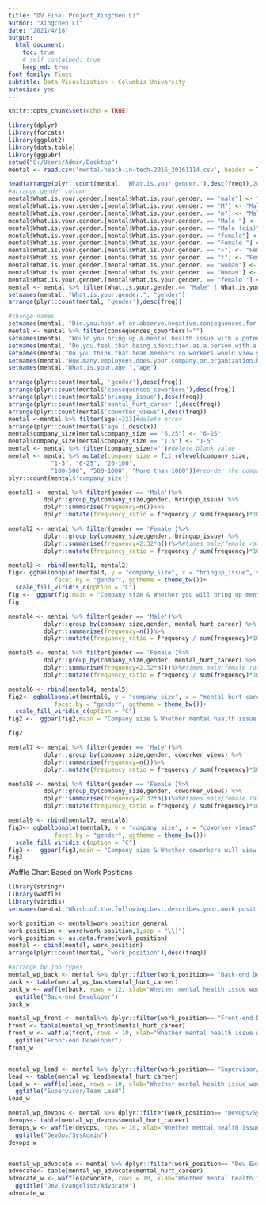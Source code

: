 ---
title: "DV Final Project_Xingchen Li"
author: "Xingchen Li"
date: "2021/4/18"
output: 
  html_document:
    toc: true
    # self_contained: true
    keep_md: true
font-family: Times 
subtitle: Data Visualization - Columbia University
autosize: yes
---

```{r setup, include=FALSE}
knitr::opts_chunk$set(echo = TRUE)
```

```{r message = FALSE, warning = FALSE}

library(dplyr)
library(forcats)
library(ggplot2)
library(data.table)
library(ggpubr)
setwd("C:/Users/Admin/Desktop")
mental <- read.csv('mental-heath-in-tech-2016_20161114.csv', header = TRUE,encoding = "UTF-8")
```


```{r}
head(arrange(plyr::count(mental, 'What.is.your.gender.'),desc(freq)),20)
#arrange gender column
mental$What.is.your.gender.[mental$What.is.your.gender. == "male"] <- "Male"
mental$What.is.your.gender.[mental$What.is.your.gender. == "M"] <- "Male"
mental$What.is.your.gender.[mental$What.is.your.gender. == "m"] <- "Male"
mental$What.is.your.gender.[mental$What.is.your.gender. == "Male "] <- "Male"
mental$What.is.your.gender.[mental$What.is.your.gender. == "Male (cis)"] <- "Male"
mental$What.is.your.gender.[mental$What.is.your.gender. == "female"] <- "Female"
mental$What.is.your.gender.[mental$What.is.your.gender. == "Female "] <- "Female"
mental$What.is.your.gender.[mental$What.is.your.gender. == "F"] <- "Female"
mental$What.is.your.gender.[mental$What.is.your.gender. == "f"] <- "Female"
mental$What.is.your.gender.[mental$What.is.your.gender. == "woman"] <- "Female"
mental$What.is.your.gender.[mental$What.is.your.gender. == "Woman"] <- "Female"
mental$What.is.your.gender.[mental$What.is.your.gender. == "female "] <- "Female"
mental <- mental %>% filter(What.is.your.gender.== "Male" | What.is.your.gender.== "Female")
setnames(mental, "What.is.your.gender.", "gender")
arrange(plyr::count(mental, 'gender'),desc(freq))
```



```{r}
#change names
setnames(mental, "Did.you.hear.of.or.observe.negative.consequences.for.co.workers.with.mental.health.issues.in.your.previous.workplaces.", "consequences_coworkers")
mental <- mental %>% filter(consequences_coworkers!="")
setnames(mental, "Would.you.bring.up.a.mental.health.issue.with.a.potential.employer.in.an.interview.", "bringup_issue")
setnames(mental, "Do.you.feel.that.being.identified.as.a.person.with.a.mental.health.issue.would.hurt.your.career.", "mental_hurt_career")
setnames(mental,"Do.you.think.that.team.members.co.workers.would.view.you.more.negatively.if.they.knew.you.suffered.from.a.mental.health.issue.","coworker_views")
setnames(mental,"How.many.employees.does.your.company.or.organization.have.","company_size")
setnames(mental,"What.is.your.age.","age")
```

```{r}
arrange(plyr::count(mental, 'gender'),desc(freq))
arrange(plyr::count(mental$'consequences_coworkers'),desc(freq))
arrange(plyr::count(mental$'bringup_issue'),desc(freq))
arrange(plyr::count(mental$'mental_hurt_career'),desc(freq))
arrange(plyr::count(mental$'coworker_views'),desc(freq))
mental <-mental %>% filter(age!=323)#delete error
arrange(plyr::count(mental$'age'),desc(x))
mental$company_size[mental$company_size == "6.25"] <- "6-25"
mental$company_size[mental$company_size == "1.5"] <- "1-5"
mental <- mental %>% filter(company_size!="")#delete blank value
mental <- mental %>% mutate(company_size = fct_relevel(company_size, 
            "1-5", "6-25", "26-100", 
            "100-500", "500-1000", "More than 1000"))#reorder the company size
plyr::count(mental$'company_size')
```

```{r}
mental1 <- mental %>% filter(gender == 'Male')%>%
          dplyr::group_by(company_size,gender, bringup_issue) %>%
          dplyr::summarise(frequency=n())%>%
          dplyr::mutate(frequency_ratio = frequency / sum(frequency)*100)

mental2 <- mental %>% filter(gender == 'Female')%>%
          dplyr::group_by(company_size,gender, bringup_issue) %>%
          dplyr::summarise(frequency=2.32*n())%>%#times male/female ratio
          dplyr::mutate(frequency_ratio = frequency / sum(frequency)*100)

mental3 <- rbind(mental1, mental2)
fig<- ggballoonplot(mental3, y = "company_size", x = "bringup_issue", size="frequency",fill = "frequency",
             facet.by = "gender", ggtheme = theme_bw())+
  scale_fill_viridis_c(option = "C")
fig <-  ggpar(fig,main = "Company size & Whether you will bring up mental issue during interviews", xlab = "Answer", ylab = "Company size")
fig
```

```{r}
mental4 <- mental %>% filter(gender == 'Male')%>%
          dplyr::group_by(company_size,gender, mental_hurt_career) %>%
          dplyr::summarise(frequency=n())%>%
          dplyr::mutate(frequency_ratio = frequency / sum(frequency)*100)

mental5 <- mental %>% filter(gender == 'Female')%>%
          dplyr::group_by(company_size,gender, mental_hurt_career) %>%
          dplyr::summarise(frequency=2.32*n())%>%#times male/female ratio
          dplyr::mutate(frequency_ratio = frequency / sum(frequency)*100)

mental6 <- rbind(mental4, mental5)
fig2<- ggballoonplot(mental6, y = "company_size", x = "mental_hurt_career", fill = "frequency", size="frequency",
             facet.by = "gender", ggtheme = theme_bw())+
  scale_fill_viridis_c(option = "C")
fig2 <-  ggpar(fig2,main = "Company size & Whether mental health issue would hurt your career", xlab = "Answer", ylab = "Company size")

fig2

```


```{r}
mental7 <- mental %>% filter(gender == 'Male')%>%
          dplyr::group_by(company_size,gender, coworker_views) %>%
          dplyr::summarise(frequency=n())%>%
          dplyr::mutate(frequency_ratio = frequency / sum(frequency)*100)

mental8 <- mental %>% filter(gender == 'Female')%>%
          dplyr::group_by(company_size,gender, coworker_views) %>%
          dplyr::summarise(frequency=2.32*n())%>%#times male/female ratio
          dplyr::mutate(frequency_ratio = frequency / sum(frequency)*100)

mental9 <- rbind(mental7, mental8)
fig3<- ggballoonplot(mental9, y = "company_size", x = "coworker_views", fill = "frequency", size="frequency",
             facet.by = "gender", ggtheme = theme_bw())+
  scale_fill_viridis_c(option = "C")
fig3 <-  ggpar(fig3,main = "Company size & Whether coworkers will view you more negatively", xlab = "Answer", ylab = "Company size")
fig3
```



Waffle Chart Based on Work Positions
```{r}
library(stringr)
library(waffle)
library(viridis)
setnames(mental,"Which.of.the.following.best.describes.your.work.position.","work_position_general")

work_position <- mental$work_position_general
work_position <- word(work_position,1,sep = "\\|")
work_position <- as.data.frame(work_position)
mental <- cbind(mental, work_position)
arrange(plyr::count(mental, 'work_position'),desc(freq))

#arrange by job types
mental_wp_back <- mental %>% dplyr::filter(work_position== "Back-end Developer") %>% dplyr::select(mental_hurt_career, work_position)
back <- table(mental_wp_back$mental_hurt_career)
back_w <- waffle(back, rows = 12, xlab="Whether mental health issue would hurt your career",colors = viridis::viridis(5),reverse=TRUE) +
  ggtitle("Back-end Developer")
back_w

mental_wp_front <- mental%>% dplyr::filter(work_position== "Front-end Developer") %>% dplyr::select(mental_hurt_career, work_position)                
front <- table(mental_wp_front$mental_hurt_career)
front_w <- waffle(front, rows = 10, xlab="Whether mental health issue would hurt your career",colors = viridis::viridis(5),reverse=TRUE)+
  ggtitle("Front-end Developer")
front_w


mental_wp_lead <- mental %>% dplyr::filter(work_position== "Supervisor/Team Lead")%>% dplyr::select(mental_hurt_career, work_position)
lead <- table(mental_wp_lead$mental_hurt_career)
lead_w <- waffle(lead, rows = 10, xlab="Whether mental health issue would hurt your career",colors = viridis::viridis(5),reverse=TRUE)+
  ggtitle("Supervisor/Team Lead")
lead_w

mental_wp_devops <- mental %>% dplyr::filter(work_position== "DevOps/SysAdmin")%>% dplyr::select(mental_hurt_career, work_position)
devops<- table(mental_wp_devops$mental_hurt_career)
devops_w <- waffle(devops, rows = 10, xlab="Whether mental health issue would hurt your career",colors = viridis::viridis(4),reverse=TRUE)+
  ggtitle("DevOps/SysAdmin")
devops_w 


mental_wp_advocate <- mental %>% dplyr::filter(work_position== "Dev Evangelist/Advocate")%>% dplyr::select(mental_hurt_career, work_position)
advocate<- table(mental_wp_advocate$mental_hurt_career)
advocate_w <- waffle(advocate, rows = 10, xlab="Whether mental health issue would hurt your career",colors = viridis::viridis(5),reverse=TRUE)+
  ggtitle("Dev Evangelist/Advocate")
advocate_w

```




